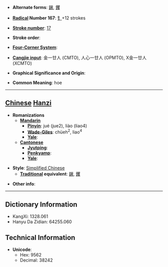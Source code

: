 * '''Alternate forms''': [[鐝]], [[钁]]

* '''[[Wiktionary:Chinese radical index| Radical]] Number 167''': [[Wiktionary:Chinese radical index 钅|钅]]+12 strokes

* '''[[Wiktionary:Chinese total strokes index|Stroke number]]''': [[Wiktionary:Chinese total strokes index 17|17]]

* '''Stroke order''': 

* '''[[Wiktionary:Chinese four corner index|Four-Corner System]]''': 

* '''[[Wiktionary:Chinese Cangjie index|Cangjie input]]''': 金一廿人 (CMTO), 人心一廿人 (OPMTO), X金一廿人 (XCMTO)

* '''Graphical Significance and Origin''': 

* '''Common Meaning''': hoe

----

== [[Chinese]] [[Hanzi]] ==

* '''Romanizations'''
** '''[[Mandarin]]'''
*** '''[[Pinyin]]''': jué (jue2), liào (liao4)
*** '''[[Wade-Giles]]''': chüeh<sup>2</sup>, liao<sup>4</sup>
*** '''[[Yale]]''': 
** '''[[Cantonese]]'''
*** '''[[Jyutping]]''':
*** '''[[Penkyamp]]''': 
*** '''[[Yale]]''': 

* '''Style''': [[Simplified Chinese]] 
** '''[[Traditional Chinese|Traditional]] equivalent''': [[鐝]], [[钁]]

* '''Other info''': 

----

== Dictionary Information ==

* KangXi: 1328.061
* Hanyu Da Zidian: 64255.060

== Technical Information ==

* '''Unicode''':
** Hex: 9562
** Decimal: 38242